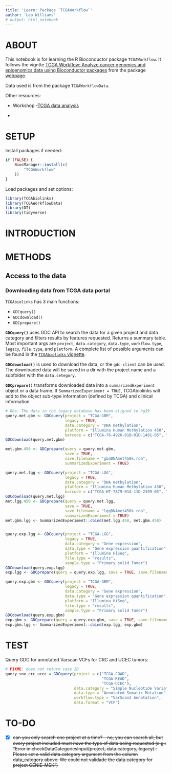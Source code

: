 ```yaml
---
title: 'Learn: Package `TCGAWorkflow`'
author: 'Leo Williams'
# output: html_notebook
---
```


# ABOUT

This notebook is for learning the R Bioconductor package `TCGAWorkflow`. It follows the vigntte [TCGA Workflow: Analyze cancer genomics and epigenomics data using Bioconductor packages](https://www.bioconductor.org/packages/release/workflows/vignettes/TCGAWorkflow/inst/doc/TCGAWorkflow.html) from the package [webpage](https://www.bioconductor.org/packages/release/workflows/html/TCGAWorkflow.html).

Data used is from the package `TCGAWorkflowData`.

Other resources:

-   Workshop -[TCGA data analysis](http://rstudio-pubs-static.s3.amazonaws.com/523337_fb0f67ec236b413486f9852a8263809e.html#43_mutation)

-   

# SETUP

Install packages if needed:

```r
if (FALSE) {
	BiocManager::install(c(
		"TCGAWorkflow"
	))
}
```

Load packages and set options:

```r
library(TCGAbiolinks)
library(TCGAWorkflowData)
library(DT)
library(tidyverse)
```

# INTRODUCTION

# METHODS

## Access to the data

### Downloading data from TCGA data portal

`TCGAbiolinks` has 3 main functions:

-   `GDCquery()`
-   `GDCdownload()`
-   `GDCprepare()`

**`GDCquery()`** uses GDC API to search the data for a given project and data category and filters results by features requested. Returns a summary table. Most important args are `peoject`, `data.category`, `data.type`, `workflow.type`, `legacy`, `file.type`, and `platform`. A complete list of possible arguments can be found in the [`TCGAbiolinks` vignette](https://www.bioconductor.org/packages/3.3/bioc/vignettes/TCGAbiolinks/inst/doc/tcgaBiolinks.html#harmonized-data-1).

**`GDCdownload()`** is used to download the data, or the `gdc-client` can be used. The downloaded data will be saved in a dir with the project name and a subfolder with the `data.cetegory`.

**`GDCprepare()`** transforms downloaded data into a `summarizedExperiment` object or a data frame. If `SummarizedExperiment = TRUE`, TCGAbiolinks will add to the object sub-type information (defined by TCGA) and clinical information.

```r
# Obs: The data in the legacy database has been aligned to hg19
query.met.gbm <- GDCquery(project = "TCGA-GBM", 
                          legacy = TRUE,
                          data.category = "DNA methylation",
                          platform = "Illumina Human Methylation 450", 
                          barcode = c("TCGA-76-4926-01B-01D-1481-05", "TCGA-28-5211-01C-11D-1844-05"))
GDCdownload(query.met.gbm)

met.gbm.450 <- GDCprepare(query = query.met.gbm,
                          save = TRUE, 
                          save.filename = "gbmDNAmet450k.rda",
                          summarizedExperiment = TRUE)

query.met.lgg <- GDCquery(project = "TCGA-LGG", 
                          legacy = TRUE,
                          data.category = "DNA methylation",
                          platform = "Illumina Human Methylation 450",
                          barcode = c("TCGA-HT-7879-01A-11D-2399-05", "TCGA-HT-8113-01A-11D-2399-05"))
GDCdownload(query.met.lgg)
met.lgg.450 <- GDCprepare(query = query.met.lgg,
                          save = TRUE, 
                          save.filename = "lggDNAmet450k.rda",
                          summarizedExperiment = TRUE)
met.gbm.lgg <- SummarizedExperiment::cbind(met.lgg.450, met.gbm.450)


query.exp.lgg <- GDCquery(project = "TCGA-LGG", 
                          legacy = TRUE,
                          data.category = "Gene expression",
                          data.type = "Gene expression quantification",
                          platform = "Illumina HiSeq", 
                          file.type = "results",
                          sample.type = "Primary solid Tumor")
GDCdownload(query.exp.lgg)
exp.lgg <- GDCprepare(query = query.exp.lgg, save = TRUE, save.filename = "lggExp.rda")

query.exp.gbm <- GDCquery(project = "TCGA-GBM", 
                          legacy = TRUE,
                          data.category = "Gene expression",
                          data.type = "Gene expression quantification",
                          platform = "Illumina HiSeq", 
                          file.type = "results",
                          sample.type = "Primary solid Tumor")
GDCdownload(query.exp.gbm)
exp.gbm <- GDCprepare(query = query.exp.gbm, save = TRUE, save.filename = "gbmExp.rda")
exp.gbm.lgg <- SummarizedExperiment::cbind(exp.lgg, exp.gbm)
```

# TEST

Query GDC for annotated Varscan VCFs for CRC and UCEC tumors:

```r
# FIXME: does not return case ID
query_snv_crc_ucec = GDCquery(project = c("TCGA-COAD", 
										  "TCGA-READ", 
										  "TCGA-UCEC"), 
							  data.category = "Simple Nucleotide Variation", 
							  data.type = "Annotated Somatic Mutation", 
							  workflow.type = "VarScan2 Annotation", 
							  data.format = "VCF")

```

# TO-DO

-   [x] ~~can you only search one project at a time? -- no, you can search all, but every project included must *have* the type of data being requested (e.g.: "Error in checkDataCategoriesInput(project, data.category, legacy) : Please set a valid data.category argument from the column data_category above. We could not validade the data.category for project GENIE-MSK")~~
